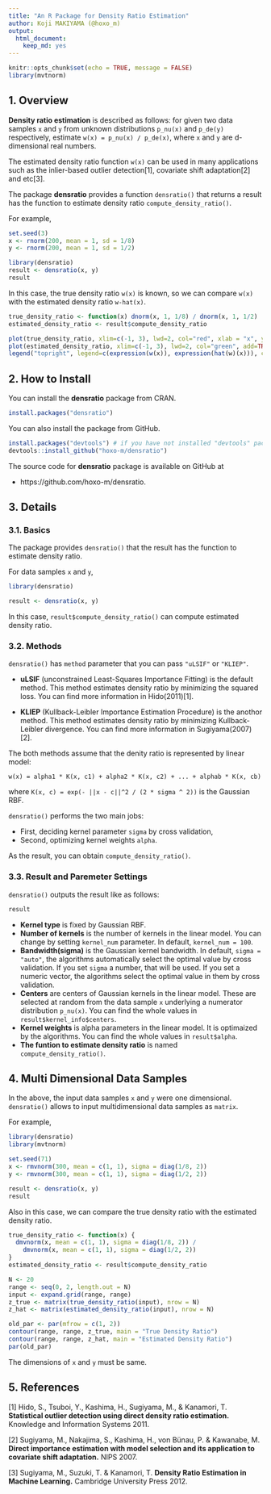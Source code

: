 ```yaml
---
title: "An R Package for Density Ratio Estimation"
author: Koji MAKIYAMA (@hoxo_m)
output: 
  html_document:
    keep_md: yes
---
```


```r
knitr::opts_chunk$set(echo = TRUE, message = FALSE)
library(mvtnorm)
```

## 1. Overview

**Density ratio estimation** is described as follows: for given two data samples `x` and `y` from unknown distributions `p_nu(x)` and `p_de(y)` respectively, estimate `w(x) = p_nu(x) / p_de(x)`, where `x` and `y` are d-dimensional real numbers.

The estimated density ratio function `w(x)` can be used in many applications such as the inlier-based outlier detection[1], covariate shift adaptation[2] and etc[3].

The package **densratio** provides a function `densratio()` that returns a result has the function to estimate density ratio `compute_density_ratio()`.

For example, 

```r
set.seed(3)
x <- rnorm(200, mean = 1, sd = 1/8)
y <- rnorm(200, mean = 1, sd = 1/2)

library(densratio)
result <- densratio(x, y)
result
```

In this case, the true density ratio `w(x)` is known, so we can compare `w(x)` with the estimated density ratio `w-hat(x)`.

```r
true_density_ratio <- function(x) dnorm(x, 1, 1/8) / dnorm(x, 1, 1/2)
estimated_density_ratio <- result$compute_density_ratio

plot(true_density_ratio, xlim=c(-1, 3), lwd=2, col="red", xlab = "x", ylab = "Density Ratio")
plot(estimated_density_ratio, xlim=c(-1, 3), lwd=2, col="green", add=TRUE)
legend("topright", legend=c(expression(w(x)), expression(hat(w)(x))), col=2:3, lty=1, lwd=2, pch=NA)
```

## 2. How to Install

You can install the **densratio** package from CRAN.

```r
install.packages("densratio")
```

You can also install the package from GitHub.

```r
install.packages("devtools") # if you have not installed "devtools" package
devtools::install_github("hoxo-m/densratio")
```

The source code for **densratio** package is available on GitHub at

- https://github.com/hoxo-m/densratio.

## 3. Details

### 3.1. Basics

The package provides `densratio()` that the result has the function to estimate density ratio.

For data samples `x` and `y`,

```r
library(densratio)

result <- densratio(x, y)
```

In this case, `result$compute_density_ratio()` can compute estimated density ratio.

### 3.2. Methods

`densratio()` has `method` parameter that you can pass `"uLSIF"` or `"KLIEP"`.

- **uLSIF** (unconstrained Least-Squares Importance Fitting) is the default method.
This method estimates density ratio by minimizing the squared loss.
You can find more information in Hido(2011)[1].

- **KLIEP** (Kullback-Leibler Importance Estimation Procedure) is the anothor method.
This method estimates density ratio by minimizing Kullback-Leibler divergence.
You can find more information in Sugiyama(2007)[2].

The both methods assume that the denity ratio is represented by linear model: 

`w(x) = alpha1 * K(x, c1) + alpha2 * K(x, c2) + ... + alphab * K(x, cb)`

where `K(x, c) = exp(- ||x - c||^2 / (2 * sigma ^ 2))` is the Gaussian RBF.

`densratio()` performs the two main jobs:

- First, deciding kernel parameter `sigma` by cross validation,
- Second, optimizing kernel weights `alpha`.

As the result, you can obtain `compute_density_ratio()`.

### 3.3. Result and Paremeter Settings

`densratio()` outputs the result like as follows:

```r
result
```

- **Kernel type** is fixed by Gaussian RBF.
- **Number of kernels** is the number of kernels in the linear model. You can change by setting `kernel_num` parameter. In default, `kernel_num = 100`.
- **Bandwidth(sigma)** is the Gaussian kernel bandwidth. In default, `sigma = "auto"`, the algorithms automatically select the optimal value by cross validation. If you set `sigma` a number, that will be used. If you set a numeric vector, the algorithms select the optimal value in them by cross validation.
- **Centers** are centers of Gaussian kernels in the linear model. These are selected at random from the data sample `x` underlying a numerator distribution `p_nu(x)`. You can find the whole values in `result$kernel_info$centers`. 
- **Kernel weights** is alpha parameters in the linear model. It is optimaized by the algorithms. You can find the whole values in `result$alpha`. 
- **The funtion to estimate density ratio** is named `compute_density_ratio()`.

## 4. Multi Dimensional Data Samples

In the above, the input data samples `x` and `y` were one dimensional.
`densratio()` allows to input multidimensional data samples as `matrix`.

For example,

```r
library(densratio)
library(mvtnorm)

set.seed(71)
x <- rmvnorm(300, mean = c(1, 1), sigma = diag(1/8, 2))
y <- rmvnorm(300, mean = c(1, 1), sigma = diag(1/2, 2))

result <- densratio(x, y)
result
```

Also in this case, we can compare the true density ratio with the estimated density ratio.

```r
true_density_ratio <- function(x) {
  dmvnorm(x, mean = c(1, 1), sigma = diag(1/8, 2)) /
    dmvnorm(x, mean = c(1, 1), sigma = diag(1/2, 2))
}
estimated_density_ratio <- result$compute_density_ratio

N <- 20
range <- seq(0, 2, length.out = N)
input <- expand.grid(range, range)
z_true <- matrix(true_density_ratio(input), nrow = N)
z_hat <- matrix(estimated_density_ratio(input), nrow = N)

old_par <- par(mfrow = c(1, 2))
contour(range, range, z_true, main = "True Density Ratio")
contour(range, range, z_hat, main = "Estimated Density Ratio")
par(old_par)
```

The dimensions of `x` and `y` must be same.

## 5. References

[1] Hido, S., Tsuboi, Y., Kashima, H., Sugiyama, M., & Kanamori, T. 
**Statistical outlier detection using direct density ratio estimation.**
Knowledge and Information Systems 2011. 

[2] Sugiyama, M., Nakajima, S., Kashima, H., von Bünau, P. & Kawanabe, M. 
**Direct importance estimation with model selection and its application to covariate shift adaptation.** NIPS 2007.

[3] Sugiyama, M., Suzuki, T. & Kanamori, T. 
**Density Ratio Estimation in Machine Learning.**
Cambridge University Press 2012.
